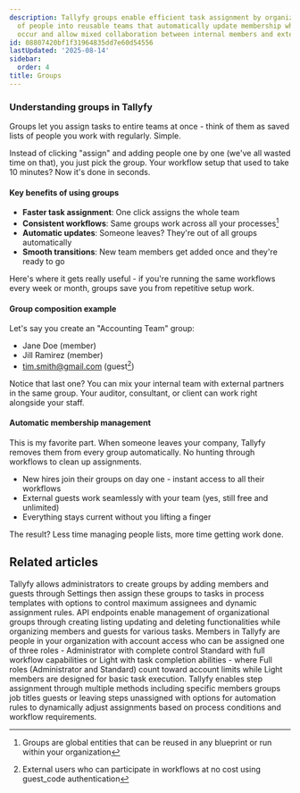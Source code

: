```yaml
---
description: Tallyfy groups enable efficient task assignment by organizing collections
  of people into reusable teams that automatically update membership when staff changes
  occur and allow mixed collaboration between internal members and external guests.
id: 08807420bf1f31964835dd7e60d54556
lastUpdated: '2025-08-14'
sidebar:
  order: 4
title: Groups
---
```


### Understanding groups in Tallyfy

Groups let you assign tasks to entire teams at once - think of them as saved lists of people you work with regularly. Simple.

Instead of clicking "assign" and adding people one by one (we've all wasted time on that), you just pick the group. Your workflow setup that used to take 10 minutes? Now it's done in seconds.

#### Key benefits of using groups

- **Faster task assignment**: One click assigns the whole team
- **Consistent workflows**: Same groups work across all your processes[^2]  
- **Automatic updates**: Someone leaves? They're out of all groups automatically
- **Smooth transitions**: New team members get added once and they're ready to go

Here's where it gets really useful - if you're running the same workflows every week or month, groups save you from repetitive setup work.

#### Group composition example

Let's say you create an "Accounting Team" group:
- Jane Doe (member)
- Jill Ramirez (member) 
- tim.smith@gmail.com (guest[^1])

Notice that last one? You can mix your internal team with external partners in the same group. Your auditor, consultant, or client can work right alongside your staff.

#### Automatic membership management

This is my favorite part. When someone leaves your company, Tallyfy removes them from every group automatically. No hunting through workflows to clean up assignments.

- New hires join their groups on day one - instant access to all their workflows
- External guests work seamlessly with your team (yes, still free and unlimited)
- Everything stays current without you lifting a finger

The result? Less time managing people lists, more time getting work done.


<PageTree />



[^1]: External users who can participate in workflows at no cost using guest_code authentication
[^2]: Groups are global entities that can be reused in any blueprint or run within your organization

## Related articles
<CardGrid>
<LinkTitleCard header="<b>Groups > Create and assign groups</b>" href="/products/pro/documenting/groups/how-to-manage-groups-and-assign-tasks-in-tallyfy/" > Tallyfy allows administrators to create groups by adding members and guests through Settings then assign these groups to tasks in process templates with options to control maximum assignees and dynamic assignment rules. </LinkTitleCard>
<LinkTitleCard header="<b>Code Samples > Managing groups</b>" href="/products/pro/integrations/open-api/code-samples/groups/" > API endpoints enable management of organizational groups through creating listing updating and deleting functionalities while organizing members and guests for various tasks. </LinkTitleCard>
<LinkTitleCard header="<b>Documenting > Members</b>" href="/products/pro/documenting/members/" > Members in Tallyfy are people in your organization with account access who can be assigned one of three roles - Administrator with complete control Standard with full workflow capabilities or Light with task completion abilities - where Full roles (Administrator and Standard) count toward account limits while Light members are designed for basic task execution. </LinkTitleCard>
<LinkTitleCard header="<b>Edit Templates > Assign steps in the Tallyfy template builder</b>" href="/products/pro/documenting/templates/edit-templates/assign-steps-in-the-tallyfy-template-builder/" > Tallyfy enables step assignment through multiple methods including specific members groups job titles guests or leaving steps unassigned with options for automation rules to dynamically adjust assignments based on process conditions and workflow requirements. </LinkTitleCard>
</CardGrid>